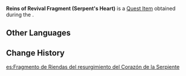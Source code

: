 {{Item Infobox
|id           = 100924
|image        = Item Reins of Revival Fragment (Serpent's Heart).png
|type         = Quest Items
|description  = A fragment of the Reins of Revival. The three fragments, too, follow "The Rule of Three."
|source1       = [[The Heart of Ouroboros]]
}}
'''Reins of Revival Fragment (Serpent's Heart)''' is a [[Quest Item]] obtained during the {{Quest|The Heart of Ouroboros}}.

==Other Languages==
{{Other Languages
|default_hidden = 1
|en      = Reins of Revival Fragment (Serpent's Heart)
|zhs     = 蛇心的苏生之辔碎片
|zhs_rm  = Shé Xīn de Sū Shēng zhī Pèi Suìpiàn
|zht     = 蛇心的蘇生之轡碎片
|zht_rm  = Shé Xīn de Sū Shēng zhī Pèi Suìpiàn
|ja      = 蛇心の「蘇生手綱」の破片
|ja_rm   = Jashin no "Sosei Tadzuna" no Hahen{{Assumed}}
|ko      = 뱀 심장의 소생의 고삐 조각
|ko_rm   = Baem Simjang-ui Sosaeng-ui Goppi Jogak
|es      = Fragmento de Riendas del resurgimiento del Corazón de la Serpiente
|fr      = Fragment des rênes du renouveau (Cœur du serpent)
|ru      = Фрагмент Поводьев воскрешения (Сердце змея)
|th      = ชิ้นส่วน Reins of Revival จาก The Serpent's Heart
|th_rm   = 
|vi      = Mảnh Dây Cương Hồi Sinh Trái Tim Mãng Xà
|de      = Fragment der Zügel der Auferstehung in dem Schlangenherzen
|id      = Pecahan Kendali Kebangkitan (Serpent's Heart)
|pt      = Fragmento da Rédea da Ressurreição do Templo do Coração da Serpente
|tr      = Diriliş Dizginleri Parçası (Yılan Kalbi)
|it      = Frammento di Redini della rinascita (Cuore del Serpente)
}}

==Change History==
{{Change History|2.4}}

[[es:Fragmento de Riendas del resurgimiento del Corazón de la Serpiente]]